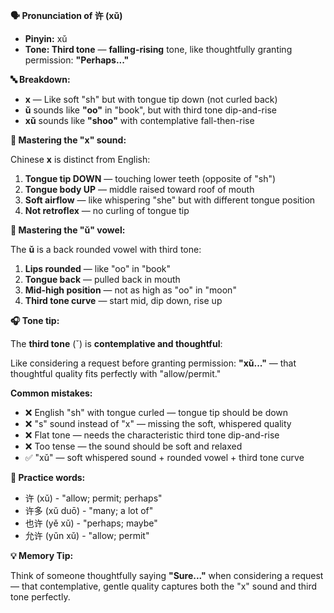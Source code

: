 **🗣️ Pronunciation of 许 (xǔ)**

- **Pinyin:** xǔ
- **Tone: Third tone** — **falling-rising** tone, like thoughtfully granting permission:
  **"Perhaps..."**

**🔤 Breakdown:**

- **x** — Like soft "sh" but with tongue tip down (not curled back)
- **ǔ** sounds like **"oo"** in "book", but with third tone dip-and-rise
- **xǔ** sounds like **"shoo"** with contemplative fall-then-rise

**🎯 Mastering the "x" sound:**

Chinese **x** is distinct from English:

1. **Tongue tip DOWN** — touching lower teeth (opposite of "sh")
2. **Tongue body UP** — middle raised toward roof of mouth
3. **Soft airflow** — like whispering "she" but with different tongue position
4. **Not retroflex** — no curling of tongue tip

**🎯 Mastering the "ǔ" vowel:**

The **ǔ** is a back rounded vowel with third tone:

1. **Lips rounded** — like "oo" in "book"
2. **Tongue back** — pulled back in mouth
3. **Mid-high position** — not as high as "oo" in "moon"
4. **Third tone curve** — start mid, dip down, rise up

**🎧 Tone tip:**

The **third tone** (ˇ) is **contemplative and thoughtful**:

Like considering a request before granting permission: **"xǔ..."** — that thoughtful quality fits
perfectly with "allow/permit."

**Common mistakes:**

- ❌ English "sh" with tongue curled — tongue tip should be down
- ❌ "s" sound instead of "x" — missing the soft, whispered quality
- ❌ Flat tone — needs the characteristic third tone dip-and-rise
- ❌ Too tense — the sound should be soft and relaxed
- ✅ "xǔ" — soft whispered sound + rounded vowel + third tone curve

**📝 Practice words:**

- 许 (xǔ) - "allow; permit; perhaps"
- 许多 (xǔ duō) - "many; a lot of"
- 也许 (yě xǔ) - "perhaps; maybe"
- 允许 (yǔn xǔ) - "allow; permit"

**💡 Memory Tip:**

Think of someone thoughtfully saying **"Sure..."** when considering a request — that contemplative,
gentle quality captures both the "x" sound and third tone perfectly.
